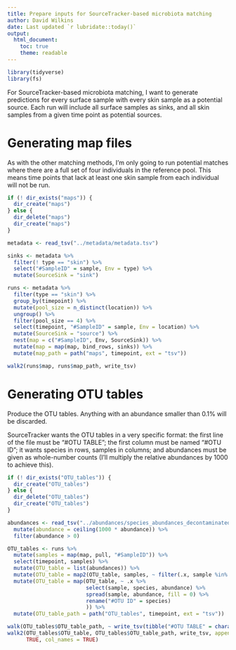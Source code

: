 ```yaml
---
title: Prepare inputs for SourceTracker-based microbiota matching
author: David Wilkins
date: Last updated `r lubridate::today()`
output:
  html_document:
    toc: true
    theme: readable
---
```


```r
library(tidyverse)
library(fs)
```

For SourceTracker-based microbiota matching, I want to generate predictions for
every surface sample with every skin sample as a potential source. Each run
will include all surface samples as sinks, and all skin samples from a given
time point as potential sources.

# Generating map files

As with the other matching methods, I'm only going to run potential matches
where there are a full set of four individuals in the reference pool. This
means time points that lack at least one skin sample from each individual will
not be run.

```r
if (! dir_exists("maps")) {
  dir_create("maps")
} else {
  dir_delete("maps")
  dir_create("maps")
}

metadata <- read_tsv("../metadata/metadata.tsv")

sinks <- metadata %>%
  filter(! type == "skin") %>%
  select("#SampleID" = sample, Env = type) %>%
  mutate(SourceSink = "sink")

runs <- metadata %>%
  filter(type == "skin") %>%
  group_by(timepoint) %>%
  mutate(pool_size = n_distinct(location)) %>%
  ungroup() %>%
  filter(pool_size == 4) %>%
  select(timepoint, "#SampleID" = sample, Env = location) %>%
  mutate(SourceSink = "source") %>%
  nest(map = c("#SampleID", Env, SourceSink)) %>%
  mutate(map = map(map, bind_rows, sinks)) %>%
  mutate(map_path = path("maps", timepoint, ext = "tsv"))

walk2(runs$map, runs$map_path, write_tsv)
```

# Generating OTU tables

Produce the OTU tables. Anything with an abundance smaller than 0.1% will be
discarded.

SourceTracker wants the OTU tables in a very specific format: the first line of
the file must be "#OTU TABLE"; the first column must be named "#OTU ID"; it
wants species in rows, samples in columns; and abundances must be given as
whole-number counts (I'll multiply the relative abundances by 1000 to achieve
this).

```r
if (! dir_exists("OTU_tables")) {
  dir_create("OTU_tables")
} else {
  dir_delete("OTU_tables")
  dir_create("OTU_tables")
}

abundances <- read_tsv("../abundances/species_abundances_decontaminated.tsv") %>%
  mutate(abundance = ceiling(1000 * abundance)) %>%
  filter(abundance > 0)

OTU_tables <- runs %>%
  mutate(samples = map(map, pull, "#SampleID")) %>%
  select(timepoint, samples) %>%
  mutate(OTU_table = list(abundances)) %>%
  mutate(OTU_table = map2(OTU_table, samples, ~ filter(.x, sample %in% .y))) %>%
  mutate(OTU_table = map(OTU_table, ~ .x %>% 
                         select(sample, species, abundance) %>%
                         spread(sample, abundance, fill = 0) %>%
                         rename("#OTU ID" = species)
                         )) %>%
  mutate(OTU_table_path = path("OTU_tables", timepoint, ext = "tsv"))

walk(OTU_tables$OTU_table_path, ~ write_tsv(tibble("#OTU TABLE" = character()), .x))
walk2(OTU_tables$OTU_table, OTU_tables$OTU_table_path, write_tsv, append =
      TRUE, col_names = TRUE)
```

